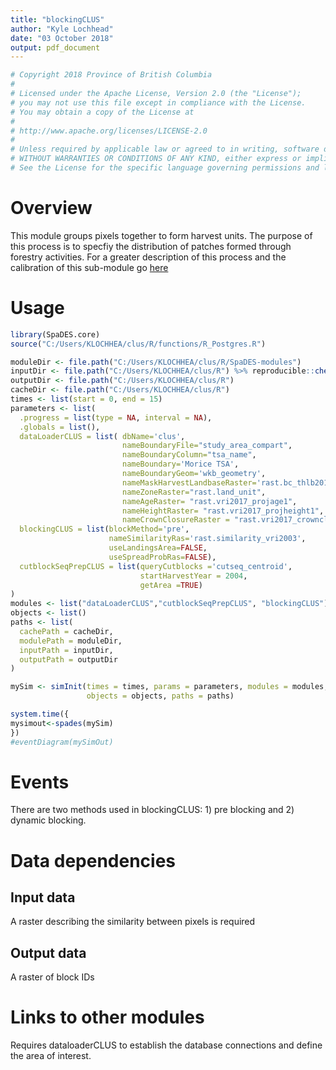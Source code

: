 ```yaml
---
title: "blockingCLUS"
author: "Kyle Lochhead"
date: "03 October 2018"
output: pdf_document
---
```

```r
# Copyright 2018 Province of British Columbia
# 
# Licensed under the Apache License, Version 2.0 (the "License");
# you may not use this file except in compliance with the License.
# You may obtain a copy of the License at
# 
# http://www.apache.org/licenses/LICENSE-2.0
# 
# Unless required by applicable law or agreed to in writing, software distributed under the License is distributed on an "AS IS" BASIS,
# WITHOUT WARRANTIES OR CONDITIONS OF ANY KIND, either express or implied.
# See the License for the specific language governing permissions and limitations under the License.
```
# Overview


This module groups pixels together to form harvest units. The purpose of this process is to specfiy the distribution of patches formed through forestry activities. For a greater description of this process and the calibration of this sub-module go [here](https://github.com/bcgov/clus/blob/master/reports/harvest/draft-CLUS-blocking.md) 

# Usage

```r
library(SpaDES.core)
source("C:/Users/KLOCHHEA/clus/R/functions/R_Postgres.R")

moduleDir <- file.path("C:/Users/KLOCHHEA/clus/R/SpaDES-modules")
inputDir <- file.path("C:/Users/KLOCHHEA/clus/R") %>% reproducible::checkPath(create = TRUE)
outputDir <- file.path("C:/Users/KLOCHHEA/clus/R")
cacheDir <- file.path("C:/Users/KLOCHHEA/clus/R")
times <- list(start = 0, end = 15)
parameters <- list(
  .progress = list(type = NA, interval = NA),
  .globals = list(),
  dataLoaderCLUS = list( dbName='clus',
                         nameBoundaryFile="study_area_compart",
                         nameBoundaryColumn="tsa_name",
                         nameBoundary='Morice TSA', 
                         nameBoundaryGeom='wkb_geometry',
                         nameMaskHarvestLandbaseRaster='rast.bc_thlb2018',
                         nameZoneRaster="rast.land_unit",
                         nameAgeRaster= "rast.vri2017_projage1",
                         nameHeightRaster= "rast.vri2017_projheight1",
                         nameCrownClosureRaster = "rast.vri2017_crownclosure"),
  blockingCLUS = list(blockMethod='pre',  
                      nameSimilarityRas='rast.similarity_vri2003',
                      useLandingsArea=FALSE, 
                      useSpreadProbRas=FALSE),
  cutblockSeqPrepCLUS = list(queryCutblocks ='cutseq_centroid',
                             startHarvestYear = 2004, 
                             getArea =TRUE)
)
modules <- list("dataLoaderCLUS","cutblockSeqPrepCLUS", "blockingCLUS")
objects <- list()
paths <- list(
  cachePath = cacheDir,
  modulePath = moduleDir,
  inputPath = inputDir,
  outputPath = outputDir
)

mySim <- simInit(times = times, params = parameters, modules = modules,
                 objects = objects, paths = paths)

system.time({
mysimout<-spades(mySim)
})
#eventDiagram(mySimOut)
```

# Events

There are two methods used in blockingCLUS: 1) pre blocking and 2) dynamic blocking. 

# Data dependencies

## Input data

A raster describing the similarity between pixels is required

## Output data

A raster of block IDs

# Links to other modules

Requires dataloaderCLUS to establish the database connections and define the area of interest.

